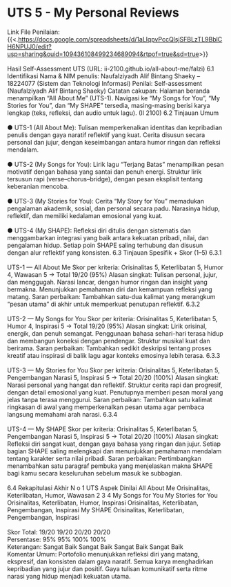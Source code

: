 # UTS 5 - My Personal Reviews

Link File Penilaian: \
{{\<.<https://docs.google.com/spreadsheets/d/1aLlqpvPccQlsjSFBLzTL9BblCH6NPUJ0/edit?usp=sharing&ouid=109436108499234689094&rtpof=true&sd=true>\>}}\
\
Hasil Self-Assessment UTS (URL: ii-2100.github.io/all-about-me/falzi) 6.1 Identifikasi Nama & NIM penulis: Naufalziyadh Alif Bintang Shaeky – 18224077 (Sistem dan Teknologi Informasi) Penilai: Self-assessment (Naufalziyadh Alif Bintang Shaeky) Catatan cakupan: Halaman beranda menampilkan “All About Me” (UTS-1). Navigasi ke “My Songs for You”, “My Stories for You”, dan “My SHAPE” tersedia, masing-masing berisi karya lengkap (teks, refleksi, dan audio untuk lagu). (II 2100) 6.2 Tinjauan Umum\
\
● UTS-1 (All About Me): Tulisan memperkenalkan identitas dan kepribadian penulis dengan gaya naratif reflektif yang kuat. Cerita disusun secara personal dan jujur, dengan keseimbangan antara humor ringan dan refleksi mendalam. \
\
● UTS-2 (My Songs for You): Lirik lagu “Terjang Batas” menampilkan pesan motivatif dengan bahasa yang santai dan penuh energi. Struktur lirik tersusun rapi (verse–chorus–bridge), dengan pesan eksplisit tentang keberanian mencoba. \
\
● UTS-3 (My Stories for You): Cerita “My Story for You” memadukan pengalaman akademik, sosial, dan personal secara padu. Narasinya hidup, reflektif, dan memiliki kedalaman emosional yang kuat. \
\
● UTS-4 (My SHAPE): Refleksi diri ditulis dengan sistematis dan menggambarkan integrasi yang baik antara kekuatan pribadi, nilai, dan pengalaman hidup. Setiap poin SHAPE saling terhubung dan disusun dengan alur reflektif yang konsisten. 6.3 Tinjauan Spesifik + Skor (1–5) 6.3.1 \
\
UTS-1 — All About Me Skor per kriteria: Orisinalitas 5, Keterlibatan 5, Humor 4, Wawasan 5 → Total 19/20 (95%) Alasan singkat: Tulisan personal, jujur, dan menggugah. Narasi lancar, dengan humor ringan dan insight yang bermakna. Menunjukkan pemahaman diri dan kemampuan refleksi yang matang. Saran perbaikan: Tambahkan satu-dua kalimat yang merangkum “pesan utama” di akhir untuk memperkuat penutupan reflektif. 6.3.2 \
\
UTS-2 — My Songs for You Skor per kriteria: Orisinalitas 5, Keterlibatan 5, Humor 4, Inspirasi 5 → Total 19/20 (95%) Alasan singkat: Lirik orisinal, energik, dan penuh semangat. Penggunaan bahasa sehari-hari terasa hidup dan membangun koneksi dengan pendengar. Struktur musikal kuat dan berirama. Saran perbaikan: Tambahkan sedikit deskripsi tentang proses kreatif atau inspirasi di balik lagu agar konteks emosinya lebih terasa. 6.3.3 \
\
UTS-3 — My Stories for You Skor per kriteria: Orisinalitas 5, Keterlibatan 5, Pengembangan Narasi 5, Inspirasi 5 → Total 20/20 (100%) Alasan singkat: Narasi personal yang hangat dan reflektif. Struktur cerita rapi dan progresif, dengan detail emosional yang kuat. Penutupnya memberi pesan moral yang jelas tanpa terasa menggurui. Saran perbaikan: Tambahkan satu kalimat ringkasan di awal yang memperkenalkan pesan utama agar pembaca langsung memahami arah narasi. 6.3.4 \
\
UTS-4 — My SHAPE Skor per kriteria: Orisinalitas 5, Keterlibatan 5, Pengembangan Narasi 5, Inspirasi 5 → Total 20/20 (100%) Alasan singkat: Refleksi diri sangat kuat, dengan gaya bahasa yang ringan dan jujur. Setiap bagian SHAPE saling melengkapi dan menunjukkan pemahaman mendalam tentang karakter serta nilai pribadi. Saran perbaikan: Pertimbangkan menambahkan satu paragraf pembuka yang menjelaskan makna SHAPE bagi kamu secara keseluruhan sebelum masuk ke subbagian.\
\
6.4 Rekapitulasi Akhir N o 1 UTS Aspek Dinilai All About Me Orisinalitas, Keterlibatan, Humor, Wawasan 2 3 4 My Songs for You My Stories for You Orisinalitas, Keterlibatan, Humor, Inspirasi Orisinalitas, Keterlibatan, Pengembangan, Inspirasi My SHAPE Orisinalitas, Keterlibatan, Pengembangan, Inspirasi \
\
Skor Total: 19/20 19/20 20/20 20/20 \
Persentase: 95% 95% 100% 100% \
Keterangan: Sangat Baik Sangat Baik Sangat Baik Sangat Baik \
Komentar Umum: Portofolio menunjukkan refleksi diri yang matang, ekspresif, dan konsisten dalam gaya naratif. Semua karya menghadirkan kepribadian yang jujur dan positif. Gaya tulisan komunikatif serta ritme narasi yang hidup menjadi kekuatan utama.